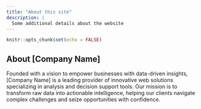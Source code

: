```yaml
---
title: "About this site"
description: |
  Some additional details about the website
---
```


```r
knitr::opts_chunk$set(echo = FALSE)
```


## About [Company Name]

Founded with a vision to empower businesses with data-driven insights, [Company Name] is a leading provider of innovative web solutions specializing in analysis and decision support tools. Our mission is to transform raw data into actionable intelligence, helping our clients navigate complex challenges and seize opportunities with confidence.
